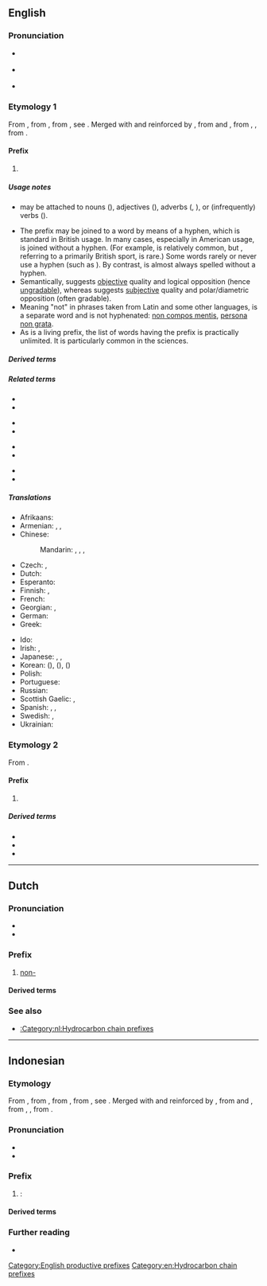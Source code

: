 {{also|non|nón|nőn|Non.}}
==English==

===Pronunciation===
* {{a|RP}} {{IPA|en|/ˈnɒn/}}
* {{a|GA}} {{IPA|en|/ˈnɑn/}}
* {{audio|en|En-us-non.ogg|Audio (US)}}

===Etymology 1===
From {{inh|en|enm|non-|t=not, lack of, failure to}}, from {{der|en|enm|non|t=no, not any; not, not at all|lit=none}}, from {{der|en|ang|nān|t=no, not any}}, see {{m|en|none}}. Merged with and reinforced by {{inh|en|enm|non-|t=not}}, from {{der|en|fro|non-}} and {{der|en|ML.|nōn|t=not}}, from {{der|en|itc-ola|noinu}}, {{m|la|noinom}}, from {{m|la|ne oinom||not one}}.

====Prefix====
{{en-prefix}}

# {{non-gloss definition|Used in the sense of {{m|en|no}} or {{m|en|none}}, to show lack of or failure to perform; or in the sense of {{m|en|not}}, to negate the meaning of the word to which it is prefixed.}}
#: {{m|en|nonpayment|'''non'''payment|lack of payment, failure to pay}}
#: {{m|en|nonaggressive|'''non'''aggressive|t=not aggressive}}

=====Usage notes=====
* {{m|en||Non-}} may be attached to nouns ({{l|en|nonspace}}), adjectives ({{l|en|nonaggressive}}), adverbs ({{l|en|nonaggressively}}, {{l|en|nonstop}}), or (infrequently) verbs ({{l|en|nontender}}).
* The prefix {{m|en||non-}} may be joined to a word by means of a hyphen, which is standard in British usage. In many cases, especially in American usage, {{m|en||non-}} is joined without a hyphen. (For example, {{m|en|nonbaseball}} is relatively common, but {{m|en|noncricket}}, referring to a primarily British sport, is rare.) Some {{m|en||non-}} words rarely or never use a hyphen (such as {{m|en|nonentity}}). By contrast, {{m|en|un-}} is almost always spelled without a hyphen.
* Semantically, {{m|en||non-}} suggests [[objective]] quality and logical opposition (hence [[ungradable]]), whereas {{m|en|un-}} suggests [[subjective]] quality and polar/diametric opposition (often gradable).
* Meaning "not" in phrases taken from Latin and some other languages, {{m|en|non}} is a separate word and is not hyphenated: [[non compos mentis]], [[persona non grata]].
* As {{m|en||non-}} is a living prefix, the list of words having the prefix {{m|en||non-}} is practically unlimited. It is particularly common in the sciences.

=====Derived terms=====
{{prefixsee|en}}

=====Related terms=====
{{rel-top4}}
* {{l|en|an-}}
* {{l|en|anti-}}
{{rel-mid4}}
* {{l|en|in-}}
* {{l|en|no}}
{{rel-mid4}}
* {{l|en|non}}
* {{l|en|none}}
{{rel-mid4}}
* {{l|en|not}}
* {{l|en|un-}}
{{rel-bottom}}

=====Translations=====
{{trans-top|not}}
* Afrikaans: {{t|af|nie-}}
* Armenian: {{t+|hy|ոչ}}, {{t|hy|չ-}}, {{t|hy|ան-}}
* Chinese:
*: Mandarin: {{t+|cmn|不|tr=bù-|sc=Hani}}, {{t+|cmn|非|tr=fēi-|sc=Hani}}, {{t+|cmn|無|sc=Hani}}, {{t+|cmn|无|tr=wú-|sc=Hani}}
* Czech: {{t+|cs|ne-}}, {{t|cs|mimo-}}
* Dutch: {{t|nl|niet-}}
* Esperanto: {{t|eo|ne-}}
* Finnish: {{t+|fi|ei-}}, {{t+|fi|epä-}}
* French: {{t+|fr|non-}}
* Georgian: {{t|ka|არა-}}, {{t|ka|არ-}}
* German: {{t+|de|nicht-}}
* Greek: {{t+|el|μη}}
{{trans-mid}}
* Ido: {{t|io|ne-}}
* Irish: {{t|ga|mí-}}, {{t|ga|neamh-}}
* Japanese: {{t+|ja|非|tr=hi-|sc=Jpan}}, {{t+|ja|不|tr=fu-|sc=Jpan}}, {{t+|ja|無|tr=mu-|sc=Jpan}}
* Korean: {{t+|ko|불}} ({{t+|ko|不|sc=Hani}}), {{t+|ko|비}} ({{t+|ko|非|sc=Hani}}), {{t+|ko|무}} ({{t+|ko|無|sc=Hani}})
* Polish: {{t+|pl|nie-}}
* Portuguese: {{t+|pt|não|alt=não-}}
* Russian: {{t+|ru|не|alt=не-}}
* Scottish Gaelic: {{t|gd|mì-}}, {{t|gd|neo-}}
* Spanish: {{t+|es|no}}, {{t+|es|des-}}, {{t+|es|in-}}
* Swedish: {{t+|sv|icke-}}, {{t+|sv|o-}}
* Ukrainian: {{t+|uk|не|alt=не-}}
{{trans-bottom}}

===Etymology 2===
From {{etyl|la|en}} {{m|la|nona||nine}}.

====Prefix====
{{en-prefix}}

# {{form of|en|[[prevocalic]] form|nona-}}

=====Derived terms=====
* {{l|en|nonad}}
* {{l|en|nonet}}
* {{l|en|nonuplet}}

[[Category:English productive prefixes]]
[[Category:en:Hydrocarbon chain prefixes]]

----

==Dutch==

===Pronunciation===
* {{IPA|nl|/noːn/}}
* {{audio|nl|Nl-non-.ogg|Audio}}

===Prefix===
{{head|nl|prefix}}

# {{lb|nl|hydrocarbon chain prefix}} [[#English|non-]]

====Derived terms====
{{prefixsee|nl}}

===See also===
* [[:Category:nl:Hydrocarbon chain prefixes]]

----

==Indonesian==

===Etymology===
From {{bor|id|en|non-}}, from {{der|id|enm|non-|t=not, lack of, failure to}}, from {{der|id|enm|non|t=no, not any; not, not at all|lit=none}}, from {{der|id|ang|nān|t=no, not any}}, see {{m|en|none}}. Merged with and reinforced by {{der|id|enm|non-|t=not}}, from {{der|id|fro|non-}} and {{der|id|ML.|nōn|t=not}}, from {{der|id|itc-ola|noinu}}, {{m|la|noinom}}, from {{m|la|ne oinom||not one}}.

===Pronunciation===
* {{IPA|id|[ˈnɔn]}}
* {{hyphenation|id|non}}

===Prefix===
{{head|id|prefix}}

# {{l|en|non-}}: {{non-gloss definition|Used in the sense of {{m|en|no}} or {{m|en|none}}, to show lack of or failure to perform; or in the sense of {{m|en|not}}, to negate the meaning of the word to which it is prefixed.}}

====Derived terms====
{{prefixsee|id}}

===Further reading===
* {{R:KBBI Daring}}